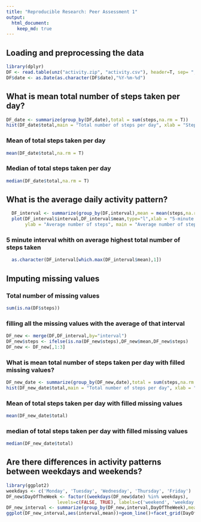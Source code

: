 ```yaml
---
title: "Reproducible Research: Peer Assessment 1"
output: 
  html_document:
    keep_md: true
---
```




## Loading and preprocessing the data
```r
library(dplyr)
DF <- read.table(unz("activity.zip", "activity.csv"), header=T, sep= ",")
DF$date <- as.Date(as.character(DF$date),"%Y-%m-%d")
```


## What is mean total number of steps taken per day?

```r
DF_date <- summarize(group_by(DF,date),total = sum(steps,na.rm = T))
hist(DF_date$total,main = "Total number of steps per day", xlab = "Steps per day")
```


### Mean of total steps taken per day
```r
mean(DF_date$total,na.rm = T)
```

### Median of total steps taken per day
```r
median(DF_date$total,na.rm = T)
```


## What is the average daily activity pattern?
```r
  DF_interval <- summarize(group_by(DF,interval),mean = mean(steps,na.rm = T))
  plot(DF_interval$interval,DF_interval$mean,type="l",xlab = "5-minute interval", 
       ylab = "Average number of steps", main = "Average number of steps by 5-minute interval")
```


### 5 minute interval whith on average highest total number of steps taken 
```r
  as.character(DF_interval[which.max(DF_interval$mean),1])
```

## Imputing missing values
### Total number of missing values
```r
sum(is.na(DF$steps))
```

### filling all the missing values with the average of that interval
```r
DF_new <- merge(DF,DF_interval,by="interval")
DF_new$steps <- ifelse(is.na(DF_new$steps),DF_new$mean,DF_new$steps)
DF_new <- DF_new[,1:3]
```

### What is mean total number of steps taken per day with filled missing values?
```r
DF_new_date <- summarize(group_by(DF_new,date),total = sum(steps,na.rm = T))
hist(DF_new_date$total,main = "Total number of steps per day", xlab = "Steps per day")
```


### Mean of total steps taken per day with filled missing values
```r
mean(DF_new_date$total)
```

### median of total steps taken per day with filled missing values
```r
median(DF_new_date$total)
```

## Are there differences in activity patterns between weekdays and weekends?
```r
library(ggplot2)
weekdays <- c('Monday', 'Tuesday', 'Wednesday', 'Thursday', 'Friday')
DF_new$DayOfTheWeek <- factor((weekdays(DF_new$date) %in% weekdays), 
                   levels=c(FALSE, TRUE), labels=c('weekend', 'weekday'))
DF_new_interval <- summarize(group_by(DF_new,interval,DayOfTheWeek),mean = mean(steps,na.rm = T))
ggplot(DF_new_interval,aes(interval,mean))+geom_line()+facet_grid(DayOfTheWeek ~ .)
```
